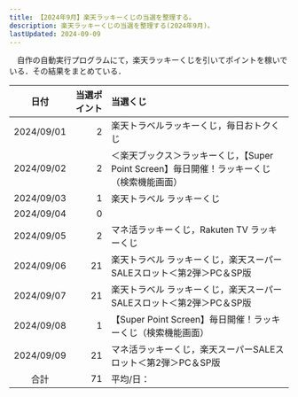 ```yaml
---
title: 【2024年9月】楽天ラッキーくじの当選を整理する。
description: 楽天ラッキーくじの当選を整理する(2024年9月)。
lastUpdated: 2024-09-09
---
```


　自作の自動実行プログラムにて，楽天ラッキーくじを引いてポイントを稼いでいる．その結果をまとめている．
<LinkCard
  title="楽天ラッキーくじを完全自動でクリック！【楽天ポイ活ジャーニー】"
  description="note上で自動クリックプログラムを販売しています．"
  href="https://note.com/tomohikoseven/n/n416ade99ebed"
/>

| 日付 | 当選ポイント | 当選くじ |
| :---: | ---: | :--- |
| 2024/09/01 | 2 | 楽天トラベルラッキーくじ，毎日おトクくじ |
| 2024/09/02 | 2 | ＜楽天ブックス＞ラッキーくじ，【Super Point Screen】毎日開催！ラッキーくじ（検索機能画面）|
| 2024/09/03 | 1 | 楽天トラベル ラッキーくじ |
| 2024/09/04 | 0 | |
| 2024/09/05 | 2 | マネ活ラッキーくじ，Rakuten TV ラッキーくじ |
| 2024/09/06 | 21 | 楽天トラベル ラッキーくじ，楽天スーパーSALEスロット＜第2弾＞PC＆SP版 |
| 2024/09/07 | 21 | 楽天トラベル ラッキーくじ，楽天スーパーSALEスロット＜第2弾＞PC＆SP版 |
| 2024/09/08 | 1 | 【Super Point Screen】毎日開催！ラッキーくじ（検索機能画面） |
| 2024/09/09 | 21 | マネ活ラッキーくじ，楽天スーパーSALEスロット＜第2弾＞PC＆SP版 |
| 合計 | 71 | 平均/日： |


